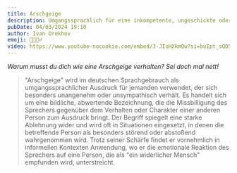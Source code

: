 ```yaml
---
title: Arschgeige
description: Umgangssprachlich für eine inkompetente, ungeschickte oder unsympathische Person. Oft als beleidigende Bezeichnung verwendet.
pubDate: 04/03/2024 19:10
author: Ivan Orekhov
emoji: 🍑🎻🤦‍♂️
video: https://www.youtube-nocookie.com/embed/3-JIsHXkmQw?si=buIpt_sQD5pQzh_V&amp;start=195
---
```


_Warum musst du dich wie eine Arschgeige verhalten? Sei doch mal nett!_

> "Arschgeige" wird im deutschen Sprachgebrauch als umgangssprachlicher Ausdruck für jemanden verwendet,
> der sich besonders unangenehm oder unsympathisch verhält.
> Es handelt sich um eine bildliche, abwertende Bezeichnung, 
> die die Missbilligung des Sprechers gegenüber dem Verhalten oder Charakter einer anderen Person zum Ausdruck bringt.
> Der Begriff spiegelt eine starke Ablehnung wider und wird oft in Situationen eingesetzt,
> in denen die betreffende Person als besonders störend oder abstoßend wahrgenommen wird.
> Trotz seiner Schärfe findet er vornehmlich in informellen Kontexten Anwendung,
> wo er die emotionale Reaktion des Sprechers auf eine Person, die als "ein widerlicher Mensch" empfunden wird, unterstreicht.